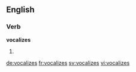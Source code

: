 ==English==

===Verb===
'''vocalizes'''

# {{third-person singular of|vocalize}}

[[de:vocalizes]]
[[fr:vocalizes]]
[[sv:vocalizes]]
[[vi:vocalizes]]
